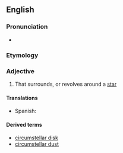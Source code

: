 ==English==

===Pronunciation===
* {{IPA|/ˌsɜːkəmˈstɛlə/|lang=en}}

===Etymology===
{{prefix|circum|stellar|lang=en}}

===Adjective===
{{en-adj|-}}

# {{lb|en|astronomy}} That surrounds, or revolves around a [[star]]

====Translations====
{{trans-top|that surrounds, or revolves around a star}}
* Spanish: {{t|es|circunestelar|m|f}}
{{trans-mid}}
{{trans-bottom}}

====Derived terms====
* [[circumstellar disk]]
* [[circumstellar dust]]